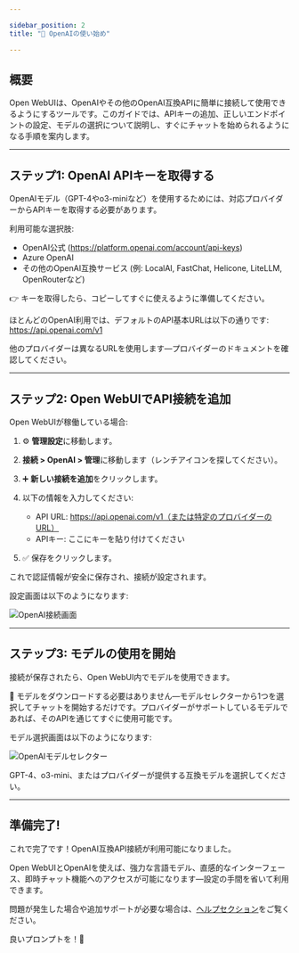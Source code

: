 ```yaml
---

sidebar_position: 2  
title: "🤖 OpenAIの使い始め"

---
```


## 概要

Open WebUIは、OpenAIやその他のOpenAI互換APIに簡単に接続して使用できるようにするツールです。このガイドでは、APIキーの追加、正しいエンドポイントの設定、モデルの選択について説明し、すぐにチャットを始められるようになる手順を案内します。

---

## ステップ1: OpenAI APIキーを取得する

OpenAIモデル（GPT-4やo3-miniなど）を使用するためには、対応プロバイダーからAPIキーを取得する必要があります。

利用可能な選択肢:

- OpenAI公式 (https://platform.openai.com/account/api-keys)
- Azure OpenAI
- その他のOpenAI互換サービス (例: LocalAI, FastChat, Helicone, LiteLLM, OpenRouterなど)

👉 キーを取得したら、コピーしてすぐに使えるように準備してください。

ほとんどのOpenAI利用では、デフォルトのAPI基本URLは以下の通りです:  
https://api.openai.com/v1

他のプロバイダーは異なるURLを使用します—プロバイダーのドキュメントを確認してください。

---

## ステップ2: Open WebUIでAPI接続を追加

Open WebUIが稼働している場合:

1. ⚙️ **管理設定**に移動します。
2. **接続 > OpenAI > 管理**に移動します（レンチアイコンを探してください）。
3. ➕ **新しい接続を追加**をクリックします。
4. 以下の情報を入力してください:
   - API URL: https://api.openai.com/v1（または特定のプロバイダーのURL）
   - APIキー: ここにキーを貼り付けてください

5. ✅ 保存をクリックします。

これで認証情報が安全に保存され、接続が設定されます。

設定画面は以下のようになります:

![OpenAI接続画面](/images/getting-started/quick-start/manage-openai.png)

---

## ステップ3: モデルの使用を開始

接続が保存されたら、Open WebUI内でモデルを使用できます。

🧠 モデルをダウンロードする必要はありません—モデルセレクターから1つを選択してチャットを開始するだけです。プロバイダーがサポートしているモデルであれば、そのAPIを通じてすぐに使用可能です。

モデル選択画面は以下のようになります:

![OpenAIモデルセレクター](/images/getting-started/quick-start/selector-openai.png)

GPT-4、o3-mini、またはプロバイダーが提供する互換モデルを選択してください。

---

## 準備完了!

これで完了です！OpenAI互換API接続が利用可能になりました。

Open WebUIとOpenAIを使えば、強力な言語モデル、直感的なインターフェース、即時チャット機能へのアクセスが可能になります—設定の手間を省いて利用できます。

問題が発生した場合や追加サポートが必要な場合は、[ヘルプセクション](/troubleshooting)をご覧ください。

良いプロンプトを！🎉
